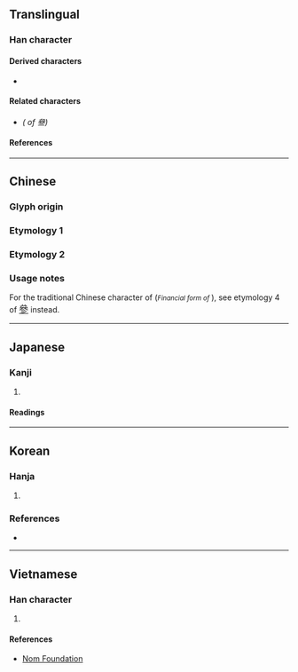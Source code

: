 {{also|叁|參|𠫰}}
{{character info/new}}
==Translingual==

===Han character===
{{Han char|rn=28|rad=厶|as=09|sn=11|four=|canj=IIIM|ids=⿱𠫯三}}

====Derived characters====
* {{l|mul|[[𢠊]], [[𤡙]]}}

====Related characters====
* {{l|mul|[[參]]}} ''({{w|Variant Chinese character#Orthodox and vulgar variants|Orthodox form}} of 叄)''

====References====
{{Han ref|kx=0164.301|dkj=03089|hdz=10387.210|uh=53C4|ud=21444}}

----

==Chinese==

===Glyph origin===
{{rfe|zh}}

===Etymology 1===
{{zh-see|參|v}} <!-- 《中文大辭典》 http://www.guoxuedashi.com/kangxi/pic.php?f=zwdcd&p=2185 -->

===Etymology 2===
{{zh-see|三|v}} <!-- 《重訂直音篇》 https://archive.org/stream/02076765.cn#page/n32/mode/2up -->

===Usage notes===
For the traditional Chinese character of {{l|mul|叁}} (''<small>Financial form of {{l|mul|三}}</small>''), see etymology 4 of <big>[[參#Etymology 4|參]]</big> instead.
<!-- Note: Based on historical sources, 叄 does not seem to be related to 叁. Refer http://www.guoxuedashi.com/zidian/53C4.html -->

----

==Japanese==

===Kanji===
{{ja-kanji|grade=|rs=厶09}}

# {{alt form|ja|參}}

====Readings====
{{ja-readings
|on=さん, しん
|kun=まいる, みつ, まじわる
}}

----

==Korean==

===Hanja===
{{ko-hanja|석|삼}}

# {{alternative form of|ko|參|tr={{m|ko|삼}}||[[three]]}}

===References===
* {{R:zonmal|21444}}

----

==Vietnamese==

===Han character===
{{vi-hantu|[[tam]]|rs=厶09}}

# {{rfdef|vi|sort=厶09}}

====References====
* [http://nomfoundation.org/common/nom_details.php?codepoint=53C4 Nom Foundation]